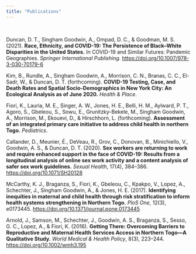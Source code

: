 ```yaml
---
title: "Publications"
---
```


<br>

Duncan, D. T., Singham Goodwin, A., Ompad, D. C., & Goodman, M. S. (2021). **Race, Ethnicity, and COVID-19: The Persistence of Black–White Disparities in the United States.** In COVID-19 and Similar Futures: Pandemic Geographies. *Springer International Publishing.* [https://doi.org/10.1007/978-3-030-70179-6](https://doi.org/10.1007/978-3-030-70179-6)

Kim, B., Rundle, A., Singham Goodwin, A., Morrison, C. N., Branas, C. C., El-Sadr, W., & Duncan, D. T. (forthcoming). **COVID-19 Testing, Case, and Death Rates and Spatial Socio-Demographics in New York City: An Ecological Analysis as of June 2020.** *Health & Place*.

Fiori, K., Lauria, M. E., Singer, A. W., Jones, H. E., Belli, H. M., Aylward, P. T., Agoro, S., Gbeleou, S., Sowu, E., Grunitzky-Bekele, M., Singham Goodwin, A., Morrison, M., Ekouevi, D., & Hirschhorn, L. (forthcoming). **Assessment of an integrated primary care initiative to address child health in northern Togo.** *Pediatrics*.

Callander, D., Meunier, É., DeVeau, R., Grov, C., Donovan, B., Minichiello, V., Goodwin, A. S., & Duncan, D. T. (2020). **Sex workers are returning to work and require enhanced support in the face of COVID-19: Results from a longitudinal analysis of online sex work activity and a content analysis of safer sex work guidelines.** *Sexual Health*, 17(4), 384–386. [https://doi.org/10.1071/SH20128](https://doi.org/10.1071/SH20128)

McCarthy, K. J., Braganza, S., Fiori, K., Gbeleou, C., Kpakpo, V., Lopez, A., Schechter, J., Singham Goodwin, A., & Jones, H. E. (2017). **Identifying inequities in maternal and child health through risk stratification to inform health systems strengthening in Northern Togo.** *PloS One,* 12(3), e0173445. [https://doi.org/10.1371/journal.pone.0173445](https://doi.org/10.1371/journal.pone.0173445)

Arnold, J., Samson, M., Schechter, J., Goodwin, A. S., Braganza, S., Sesso, G. C., Lopez, A., & Fiori, K. (2016). **Getting There: Overcoming Barriers to Reproductive and Maternal Health Services Access in Northern Togo—A Qualitative Study.** *World Medical & Health Policy*, 8(3), 223–244. [https://doi.org/10.1002/wmh3.195](https://doi.org/10.1002/wmh3.195)